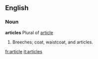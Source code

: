 ==English==
===Noun===
'''articles''' 
Plural of [[article]]

# {{vulgar}} Breeches; coat, waistcoat, and articles.

[[fr:article]]
[[it:articles]]